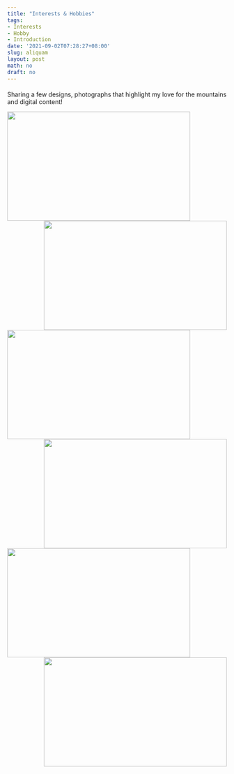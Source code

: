 ```yaml
---
title: "Interests & Hobbies"
tags:
- Interests
- Hobby
- Introduction
date: '2021-09-02T07:28:27+08:00'
slug: aliquam
layout: post
math: no
draft: no
---
```

#### 

Sharing a few designs, photographs that highlight my love for the mountains and digital content!
        
<!--img align="left" width="100" height="100" src="/images/wallpaper1.jpg"-->

<img align="left" width="420" height="250" src="/images/wallpaper1.jpg">
<img align="right" width="420" height="250" src="/images/wallpaper4.png">

<img align="left" width="420" height="250" src="/images/wallpaper5.jpg">
<img align="right" width="420" height="250" src="/images/wallpaper2.jpg">

<img align="left" width="420" height="250" src="/images/wallpaper3.jpg">
<img align="right" width="420" height="250" src="/images/wallpaper6.png">




